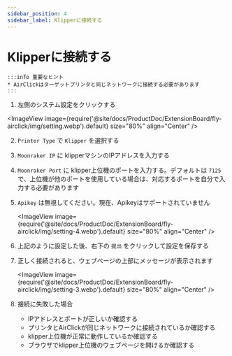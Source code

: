 ```yaml
---
sidebar_position: 4
sidebar_label: Klipperに接続する
---
```


# Klipperに接続する

    :::info 重要なヒント
    * AirClickはターゲットプリンタと同じネットワークに接続する必要があります
    :::

1. 左側のシステム設定をクリックする

<ImageView image={require('@site/docs/ProductDoc/ExtensionBoard/fly-airclick/img/setting.webp').default} size="80%" align="Center" />

2. `Printer Type` で `Klipper` を選択する
3. `Moonraker IP` に klipperマシンのIPアドレスを入力する
4. `Moonraker Port` に klipper上位機のポートを入力する。デフォルトは `7125` で、上位機が他のポートを使用している場合は、対応するポートを自分で入力する必要があります
5. `Apikey` は無視してください。現在、Apikeyはサポートされていません

    <ImageView image={require('@site/docs/ProductDoc/ExtensionBoard/fly-airclick/img/setting-4.webp').default} size="80%" align="Center" />

6. 上記のように設定した後、右下の `提出` をクリックして設定を保存する
7. 正しく接続されると、ウェブページの上部にメッセージが表示されます

     <ImageView image={require('@site/docs/ProductDoc/ExtensionBoard/fly-airclick/img/setting-3.webp').default} size="80%" align="Center" />

8. 接続に失敗した場合
    - IPアドレスとポートが正しいか確認する
    - プリンタとAirClickが同じネットワークに接続されているか確認する
    - klipper上位機が正常に動作しているか確認する
    - ブラウザでklipper上位機のウェブページを開けるか確認する 



